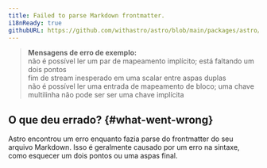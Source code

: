 ```yaml
---
title: Failed to parse Markdown frontmatter.
i18nReady: true
githubURL: https://github.com/withastro/astro/blob/main/packages/astro/src/core/errors/errors-data.ts
---
```


> **Mensagens de erro de exemplo:**<br/>
não é possível ler um par de mapeamento implícito; está faltando um dois pontos<br/>
fim de stream inesperado em uma scalar entre aspas duplas<br/>
não é possível ler uma entrada de mapeamento de bloco; uma chave multilinha não pode ser ser uma chave implícita

## O que deu errado? \{#what-went-wrong\}

Astro encontrou um erro enquanto fazia parse do frontmatter do seu arquivo Markdown.
Isso é geralmente causado por um erro na sintaxe, como esquecer um dois pontos ou uma aspas final.
